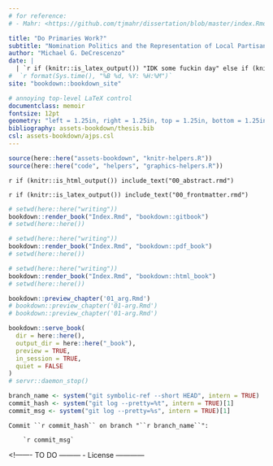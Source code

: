 ```yaml
---
# for reference:
# - Mahr: <https://github.com/tjmahr/dissertation/blob/master/index.Rmd>

title: "Do Primaries Work?"
subtitle: "Nomination Politics and the Representation of Local Partisan Preferences" 
author: "Michael G. DeCrescenzo"
date: |
  | `r if (knitr::is_latex_output()) "IDK some fuckin day" else if (knitr::is_html_output()) stringr::str_glue("Compiled {format(Sys.time(), '%B %d, %Y: %H:%M')}")`
#  `r format(Sys.time(), "%B %d, %Y: %H:%M")` 
site: "bookdown::bookdown_site"

# annoying top-level LaTeX control
documentclass: memoir
fontsize: 12pt
geometry: "left = 1.25in, right = 1.25in, top = 1.25in, bottom = 1.25in"
bibliography: assets-bookdown/thesis.bib
csl: assets-bookdown/ajps.csl
---
```




```r
source(here::here("assets-bookdown", "knitr-helpers.R"))
source(here::here("code", "helpers", "graphics-helpers.R"))
```

<!-- BEGIN FRONTMATTER CONTENT -->

<!-- HTML abstract -->
`r if (knitr::is_html_output()) include_text("00_abstract.rmd")`

<!-- TeX: roman numbering, not on title page -->
`r if (knitr::is_latex_output()) include_text("00_frontmatter.rmd")`





<!-- rendering -->

```r
# setwd(here::here("writing"))
bookdown::render_book("Index.Rmd", "bookdown::gitbook")
# setwd(here::here())
```

```r
# setwd(here::here("writing"))
bookdown::render_book("Index.Rmd", "bookdown::pdf_book")
# setwd(here::here())
```

```r
# setwd(here::here("writing"))
bookdown::render_book("Index.Rmd", "bookdown::html_book")
# setwd(here::here())
```

```r
bookdown::preview_chapter('01_arg.Rmd')
# bookdown::preview_chapter('01-arg.Rmd')
# bookdown::preview_chapter('01-arg.Rmd')
```

```r
bookdown::serve_book(
  dir = here::here(), 
  output_dir = here::here("_book"), 
  preview = TRUE, 
  in_session = TRUE, 
  quiet = FALSE
)
# servr::daemon_stop() 
```



<!------- TO DO ---------
- Fix this git stuff
------------------------->


<!-- git info  -->
```r
branch_name <- system("git symbolic-ref --short HEAD", intern = TRUE)
commit_hash <- system("git log --pretty=%t", intern = TRUE)[1]
commit_msg <- system("git log --pretty=%s", intern = TRUE)[1]
```


<!-- appears on page 1 if HTML -->
```block
Commit ``r commit_hash`` on branch "``r branch_name``":

    `r commit_msg`
```





<!------- TO DO ---------
- License
------------



